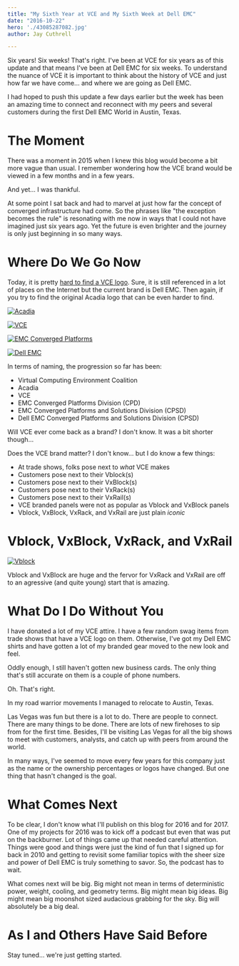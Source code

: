 ```yaml
---
title: "My Sixth Year at VCE and My Sixth Week at Dell EMC"
date: "2016-10-22"
hero: './43085287082.jpg'
author: Jay Cuthrell

---
```


Six years! Six weeks! That's right. I've been at VCE for six years as of this update and that means I've been at Dell EMC for six weeks. To
understand the nuance of VCE it is important to think about the history of VCE
and just how far we have come... and where we are going as Dell EMC.

I had hoped to push this update a few days earlier but the week has been an
amazing time to connect and reconnect with my peers and several customers during
the first Dell EMC World in Austin, Texas. 

The Moment
==========

There was a moment in 2015 when I knew this blog would become a bit
more vague than usual. I remember wondering how the VCE brand would be viewed in
a few months and in a few years. 

And yet... I was thankful.

At some point I sat back and had to marvel at just how far the concept of
converged infrastructure had come. So the phrases like "the exception becomes
the rule" is resonating with me now in ways that I could not have imagined just
six years ago. Yet the future is even brighter and the journey is only just
beginning in so many ways.

Where Do We Go Now
==================

Today, it is pretty [hard to find a VCE logo](/dell-emc-converged-platforms-and-solutions/). Sure, it is still referenced in a
lot of places on the Internet but the current brand is Dell EMC. Then again, if
you try to find the original Acadia logo that can be even harder to find.

[![Acadia](./acadia.jpg)](http://www.vce.com/about/media/news?id=tcm:20-468)

[![VCE](./vce.png)](http://vce.com)

[![EMC Converged Platforms](./vce-logo-text.png)](http://www.vce.com/about/media/news?id=tcm:20-36801)

[![Dell EMC](./dell-emc-logo-text.png)](http://vce.com)

In terms of naming, the progression so far has been:

- Virtual Computing Environment Coalition
- Acadia
- VCE
- EMC Converged Platforms Division (CPD)
- EMC Converged Platforms and Solutions Division (CPSD)
- Dell EMC Converged Platforms and Solutions Division (CPSD)

Will VCE ever come back as a brand? I don't know. It was a bit shorter though...

Does the VCE brand matter? I don't know... but I do know a few things:

- At trade shows, folks pose next to _what_ VCE makes
- Customers pose next to their Vblock(s)
- Customers pose next to their VxBlock(s)
- Customers pose next to their VxRack(s)
- Customers pose next to their VxRail(s)
- VCE branded panels were not as popular as Vblock and VxBlock panels
- Vblock, VxBlock, VxRack, and VxRail are just plain *iconic* 

Vblock, VxBlock, VxRack, and VxRail
===================================

[![Vblock](./Vblock_300_FX.jpg)](http://vce.com)

Vblock and VxBlock are huge and the fervor for VxRack and VxRail are off to an
agressive (and quite young) start that is amazing.

What Do I Do Without You
========================

I have donated a lot of my VCE attire. I have a few random swag items from trade
shows that have a VCE logo on them. Otherwise, I've got my Dell EMC shirts and
have gotten a lot of my branded gear moved to the new look and feel.

Oddly enough, I still haven't gotten new business cards. The only thing that's
still accurate on them is a couple of phone numbers.

Oh. That's right.

In my road warrior movements I managed to relocate to Austin, Texas.

Las Vegas was fun but there is a lot to do. There are people to connect. There
are many things to be done. There are lots of new firehoses to sip from for the
first time. Besides, I'll be visiting Las Vegas for all the big shows to meet
with customers, analysts, and catch up with peers from around the world.

In many ways, I've seemed to move every few years for this company just as the
name or the ownership percentages or logos have changed. But one thing that
hasn't changed is the goal.

What Comes Next
===============

To be clear, I don't know what I'll publish on this blog for 2016 and for 2017.
One of my projects for 2016 was to kick off a podcast but even that was put on
the backburner. Lot of things came up that needed careful attention. Things were
good and things were just the kind of fun that I signed up for back in 2010 and
getting to revisit some familiar topics with the sheer size and power of Dell
EMC is truly something to savor. So, the podcast has to wait.

What comes next will be big. Big might not mean in terms of deterministic power,
weight, cooling, and geometry terms. Big might mean big ideas. Big might mean
big moonshot sized audacious grabbing for the sky. Big will absolutely be a big
deal.

As I and Others Have Said Before
================================

Stay tuned... we're just getting started.
